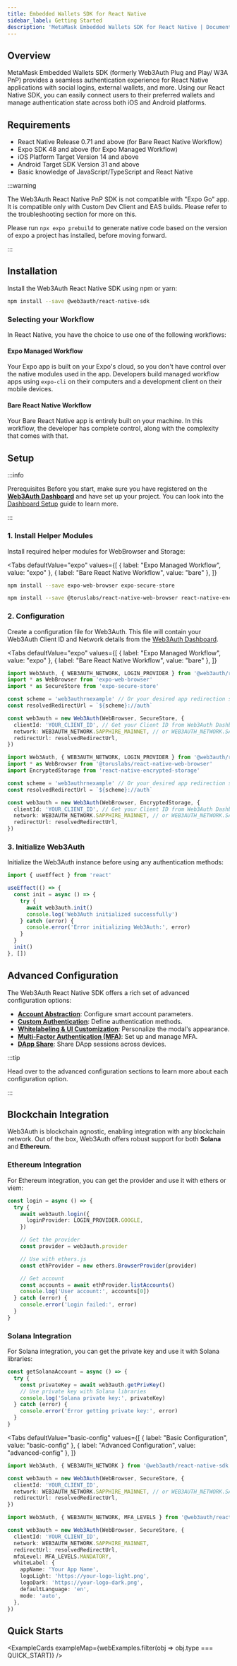 ```yaml
---
title: Embedded Wallets SDK for React Native
sidebar_label: Getting Started
description: 'MetaMask Embedded Wallets SDK for React Native | Documentation'
---
```



## Overview

MetaMask Embedded Wallets SDK (formerly Web3Auth Plug and Play/ W3A PnP) provides a seamless authentication experience for React Native applications with social logins, external wallets, and more. Using our React Native SDK, you can easily connect users to their preferred wallets and manage authentication state across both iOS and Android platforms.

## Requirements

- React Native Release 0.71 and above (for Bare React Native Workflow)
- Expo SDK 48 and above (for Expo Managed Workflow)
- iOS Platform Target Version 14 and above
- Android Target SDK Version 31 and above
- Basic knowledge of JavaScript/TypeScript and React Native

:::warning

The Web3Auth React Native PnP SDK is not compatible with "Expo Go" app. It is compatible only with Custom Dev Client and EAS builds. Please refer to the troubleshooting section for more on this.

Please run `npx expo prebuild` to generate native code based on the version of expo a project has installed, before moving forward.

:::

## Installation

Install the Web3Auth React Native SDK using npm or yarn:

```bash npm2yarn
npm install --save @web3auth/react-native-sdk
```

### Selecting your Workflow

In React Native, you have the choice to use one of the following workflows:

#### Expo Managed Workflow

Your Expo app is built on your Expo's cloud, so you don't have control over the native modules used in the app. Developers build managed workflow apps using `expo-cli` on their computers and a development client on their mobile devices.

#### Bare React Native Workflow

Your Bare React Native app is entirely built on your machine. In this workflow, the developer has complete control, along with the complexity that comes with that.

## Setup

:::info

Prerequisites Before you start, make sure you have registered on the [**Web3Auth Dashboard**](https://dashboard.web3auth.io/) and have set up your project. You can look into the [Dashboard Setup](/dashboard) guide to learn more.

:::

### 1. Install Helper Modules

Install required helper modules for WebBrowser and Storage:

<Tabs
  defaultValue="expo"
  values={[
    { label: "Expo Managed Workflow", value: "expo" },
    { label: "Bare React Native Workflow", value: "bare" },
  ]}
>

<TabItem value="expo">

```bash npm2yarn
npm install --save expo-web-browser expo-secure-store
```

</TabItem>

<TabItem value="bare">

```bash npm2yarn
npm install --save @toruslabs/react-native-web-browser react-native-encrypted-storage
```

</TabItem>
</Tabs>

### 2. Configuration

Create a configuration file for Web3Auth. This file will contain your Web3Auth Client ID and Network details from the [Web3Auth Dashboard](https://dashboard.web3auth.io/).

<Tabs
  defaultValue="expo"
  values={[
    { label: "Expo Managed Workflow", value: "expo" },
    { label: "Bare React Native Workflow", value: "bare" },
  ]}
>

<TabItem value="expo">

```typescript title="App.tsx"
import Web3Auth, { WEB3AUTH_NETWORK, LOGIN_PROVIDER } from '@web3auth/react-native-sdk'
import * as WebBrowser from 'expo-web-browser'
import * as SecureStore from 'expo-secure-store'

const scheme = 'web3authrnexample' // Or your desired app redirection scheme
const resolvedRedirectUrl = `${scheme}://auth`

const web3auth = new Web3Auth(WebBrowser, SecureStore, {
  clientId: 'YOUR_CLIENT_ID', // Get your Client ID from Web3Auth Dashboard
  network: WEB3AUTH_NETWORK.SAPPHIRE_MAINNET, // or WEB3AUTH_NETWORK.SAPPHIRE_DEVNET
  redirectUrl: resolvedRedirectUrl,
})
```

</TabItem>

<TabItem value="bare">

```typescript title="App.tsx"
import Web3Auth, { WEB3AUTH_NETWORK, LOGIN_PROVIDER } from '@web3auth/react-native-sdk'
import * as WebBrowser from '@toruslabs/react-native-web-browser'
import EncryptedStorage from 'react-native-encrypted-storage'

const scheme = 'web3authrnexample' // Or your desired app redirection scheme
const resolvedRedirectUrl = `${scheme}://auth`

const web3auth = new Web3Auth(WebBrowser, EncryptedStorage, {
  clientId: 'YOUR_CLIENT_ID', // Get your Client ID from Web3Auth Dashboard
  network: WEB3AUTH_NETWORK.SAPPHIRE_MAINNET, // or WEB3AUTH_NETWORK.SAPPHIRE_DEVNET
  redirectUrl: resolvedRedirectUrl,
})
```

</TabItem>
</Tabs>

### 3. Initialize Web3Auth

Initialize the Web3Auth instance before using any authentication methods:

```typescript
import { useEffect } from 'react'

useEffect(() => {
  const init = async () => {
    try {
      await web3auth.init()
      console.log('Web3Auth initialized successfully')
    } catch (error) {
      console.error('Error initializing Web3Auth:', error)
    }
  }
  init()
}, [])
```

## Advanced Configuration

The Web3Auth React Native SDK offers a rich set of advanced configuration options:

- **[Account Abstraction](./account-abstraction)**: Configure smart account parameters.
- **[Custom Authentication](./advanced/custom-authentication)**: Define authentication methods.
- **[Whitelabeling & UI Customization](./advanced/whitelabel)**: Personalize the modal's appearance.
- **[Multi-Factor Authentication (MFA)](./advanced/mfa)**: Set up and manage MFA.
- **[DApp Share](./advanced/dapp-share)**: Share DApp sessions across devices.

:::tip

Head over to the advanced configuration sections to learn more about each configuration option.

:::

## Blockchain Integration

Web3Auth is blockchain agnostic, enabling integration with any blockchain network. Out of the box, Web3Auth offers robust support for both **Solana** and **Ethereum**.

### Ethereum Integration

For Ethereum integration, you can get the provider and use it with ethers or viem:

```typescript
const login = async () => {
  try {
    await web3auth.login({
      loginProvider: LOGIN_PROVIDER.GOOGLE,
    })

    // Get the provider
    const provider = web3auth.provider

    // Use with ethers.js
    const ethProvider = new ethers.BrowserProvider(provider)

    // Get account
    const accounts = await ethProvider.listAccounts()
    console.log('User account:', accounts[0])
  } catch (error) {
    console.error('Login failed:', error)
  }
}
```

### Solana Integration

For Solana integration, you can get the private key and use it with Solana libraries:

```typescript
const getSolanaAccount = async () => {
  try {
    const privateKey = await web3auth.getPrivKey()
    // Use private key with Solana libraries
    console.log('Solana private key:', privateKey)
  } catch (error) {
    console.error('Error getting private key:', error)
  }
}
```

<Tabs
  defaultValue="basic-config"
  values={[
    { label: "Basic Configuration", value: "basic-config" },
    { label: "Advanced Configuration", value: "advanced-config" },
  ]}
>

<TabItem value="basic-config">

```typescript
import Web3Auth, { WEB3AUTH_NETWORK } from '@web3auth/react-native-sdk'

const web3auth = new Web3Auth(WebBrowser, SecureStore, {
  clientId: 'YOUR_CLIENT_ID',
  network: WEB3AUTH_NETWORK.SAPPHIRE_MAINNET, // or WEB3AUTH_NETWORK.SAPPHIRE_DEVNET
  redirectUrl: resolvedRedirectUrl,
})
```

</TabItem>

<TabItem value="advanced-config">

```typescript
import Web3Auth, { WEB3AUTH_NETWORK, MFA_LEVELS } from '@web3auth/react-native-sdk'

const web3auth = new Web3Auth(WebBrowser, SecureStore, {
  clientId: 'YOUR_CLIENT_ID',
  network: WEB3AUTH_NETWORK.SAPPHIRE_MAINNET,
  redirectUrl: resolvedRedirectUrl,
  mfaLevel: MFA_LEVELS.MANDATORY,
  whiteLabel: {
    appName: 'Your App Name',
    logoLight: 'https://your-logo-light.png',
    logoDark: 'https://your-logo-dark.png',
    defaultLanguage: 'en',
    mode: 'auto',
  },
})
```

</TabItem>

</Tabs>

<SdkTroubleshootingIntro />

## Quick Starts

<ExampleCards exampleMap={webExamples.filter(obj => obj.type === QUICK_START)} />
